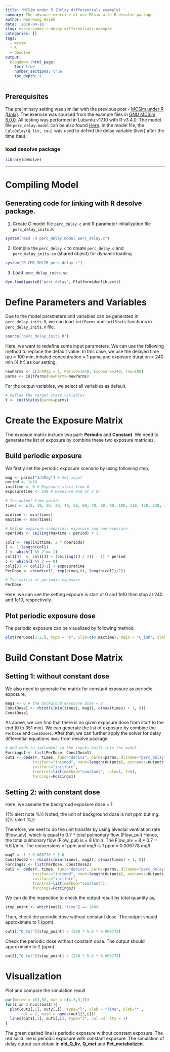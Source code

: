 ```yaml
---
title: 'MCSim under R (Delay differentials example) '
summary: The advance exercise of use MCsim with R desolve package 
author: Nan-Hung Hsieh
date: '2018-04-16'
slug: mcsim-under-r-delay-differentials-example
categories: []
tags:
  - mcsim
  - R
  - desolve
output:
  blogdown::html_page:
    toc: true
    number_sections: true
    toc_depth: 1
---
```


## Prerequisites

The preliminary setting was similiar with the previous post - [MCSim under R (Unix)](https://nanhung.rbind.io/post/mcsim-under-r-unix/). The exercise was sourced from the example files in [GNU MCSim 6.0.0](http://ftp.gnu.org/gnu/mcsim/). All testing was performed in Lubuntu v17.10 with R v3.4.0. The model file `perc_delay.model` can be also found [Here](https://nanhung.rbind.io/post/perc_delay.model). In the model file, the `CalcDelay(Q_liv, tau)` was used to defind the delay variable (liver) after the time (tau). 

### load desolve package
```R
library(deSolve)
```

---

# Compiling Model
## Generating code for linking with R desolve package.
1. Create C model file `perc_delay.c` and R parameter initialization file `perc_delay_inits.R`

```R
system("mod -R perc_delay.model perc_delay.c") 
```

2. Compile the `perc_delay.c` to create `perc_delay.o` and `perc_delay_inits.so` (shared object) for dynamic loading

```R
system("R CMD SHLIB perc_delay.c") 
```

3. Load `perc_delay_inits.so`

```R
dyn.load(paste0("perc_delay",.Platform$dynlib.ext)) 
```

# Define Parameters and Variables

Due to the model parameters and variables can be generated in `perc_delay_inits.R`, we can load `initParms` and `initStats` functions in `perc_delay_inits.R` file.

```R
source("perc_delay_inits.R") 
```

Here, we want to redefine some input parameters. We can use the following method to replace the default value. In this case, we use the delayed time tau = 100 min, inhaled concentration = 1 ppma and exposure duration = 240 min (4 hr) as our setting.

```R
newParms <- c(InhMag = 1, Period=1e10, Exposure=240, tau=100)
parms <- initParms(newParms=newParms)
```

For the output variables, we select all variables as default.

```R
# Define the target state variables
Y <- initStates(parms=parms)
```

# Create the Exposure Matrix
The exposue matrix include two part: **Periodic** and **Constant**. We need to generate the list of exposure by combine these two exposure matricies.

## Build periodic exposure
We firstly set the periodic exposure scenario by using following step,

```R
mag <- parms["InhMag"] # Set input
period <- 1e10
inittime <- 0 # Exposure start from 0
exposuretime <- 240 # Exposure end at 4 hr

# The output time points
times <- c(0, 10, 20, 30, 40, 50, 60, 70, 80, 90, 100, 110, 120, 130, 140, 150, 160, 170, 180, 190, 200, 210, 220, 230, 239.99, 240, 250, 260, 270, 280, 290, 300, 310, 320, 330, 339.9, 340, 350) 

mintime <- min(times)
maxtime <- max(times)

# Define exposure scenarios: exposure and non-exposure
nperiods <- ceiling(maxtime / period) + 1 

col1 <- rep(inittime, 2 * nperiods)
I <- 1:length(col1)
J <- which(I %% 2 == 1)
col1[J]  <- col1[J] + (ceiling((J / 2)) - 1) * period
J <- which(I %% 2 == 0)
col1[J] <- col1[J-1] + exposuretime
PerDose <- cbind(col1, rep(c(mag,0), length(col1)/2))

# The matrix of periodic exposure
PerDose
```
Here, we can see the setting expoure is start at 0 and 1e10 then stop at 240 and 1e10, respectively.

## Plot periodic exposure dose
The periodic exposure can be visualized by following method,  
```R
plot(PerDose[1:2,], type = "s", xlim=c(0,maxtime), main = "C_inh", xlab = "Time (min)")
```

# Build Constant Dose Matrix
## Setting 1: without constant dose
We also need to generate the matrix for constant exposure as periodic exposure,

```R
mag1 <- 0 # the backgroud exposure dose = 0
ConstDose1 <- rbind(c(min(times), mag1), c(max(times) + 1, 0))
ConstDose1
```
As above, we can find that there is no given exposure dose from start to the end (0 to 351 min). We can generate the list of exposure by combine the `PerDose` and `ConsDose1`. After that, we can further apply the solver for delay differential equations `dede` from desolve package.

```R
# Add code to implement in the inputs built into the model.
Forcings1 <- list(PerDose, ConstDose1)
out1 <- dede(Y, times, func="derivs", parms=parms, dllname="perc_delay",
            initfunc="initmod", nout=length(Outputs), outnames=Outputs,
            initforc="initforc",
            fcontrol=list(method="constant", rule=1, f=0),
            forcings=Forcings1)
```

## Setting 2: with constant dose
Here, we assume the backgroud exposure dose = 1.

{{% alert note %}}
Noted, the unit of background dose is not ppm but mg. 
{{% /alert %}}

Therefore, we neet to do the unit transfer by using alveolar ventilation rate (Flow_alv), which is equal to 0.7 * total pulmonary flow (Flow_pul) 
Hence, the total pulmonary flow (Flow_pul) is = 8 l/min. The Flow_alv = 8 * 0.7 = 5.6 l/min. The conversions of ppm and mg/l is 1 ppm = 0.006778 mg/l.

```R
mag2 <- 1 * 0.006778 * 5.6 
ConstDose2 <- rbind(c(min(times), mag2), c(max(times) + 1, 0))
Forcings2 <- list(PerDose, ConstDose2)
out2 <- dede(Y, times, func="derivs", parms=parms, dllname="perc_delay",
            initfunc="initmod", nout=length(Outputs), outnames=Outputs,
            initforc="initforc",
            fcontrol=list(method="constant"),
            forcings=Forcings2)
```

We can do the inspection to check the output result by total quantity as, 

```R
stop_point <- which(out1[,"time"] == 240)
```

Then, check the periodic dose without constant dose. The output should approximate to 1 (ppm).

```R
out1[,"Q_tot"][stop_point] / (240 * 5.6 * 0.006778) 
```

Check the periodic dose without constant dose. The output should approximate to 2 (ppm).

```R
out2[,"Q_tot"][stop_point] / (240 * 5.6 * 0.006778)
```

# Visualization
Plot and compare the simulation result

```R
par(mfrow = c(3,5), mar = c(4,3,3,2))
for(i in 2:ncol(out1)){
  plot(out2[,1], out2[,i], type="l", xlab = "Time", ylab="" , 
       col = 2, main = names(out1[3,i])) 
  lines(out1[,1], out1[,i], type="l", col =3, lty = 2)
}
```

The green dashed line is periodic exposure without constant exposure. The red solid line is periodic exposure with constant exposure. The simulation of delay output can obtain in **old_Q_liv**, **Q_met** and **Pct_metabolized**. 
